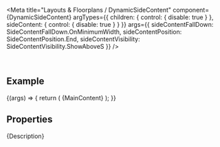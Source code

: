 
<Meta
  title="Layouts & Floorplans / DynamicSideContent"
  component={DynamicSideContent}
  argTypes={{
    children: { control: { disable: true } },
    sideContent: { control: { disable: true } }
  }}
  args={{
    sideContentFallDown: SideContentFallDown.OnMinimumWidth,
    sideContentPosition: SideContentPosition.End,
    sideContentVisibility: SideContentVisibility.ShowAboveS
  }}
/>

<DocsHeader since="0.21.0" />

<br />

## Example

<Canvas>
  <Story name="Default">
    {(args) => {
      return (
        <DynamicSideContent {...args} sideContent={SideContent}>
          {MainContent}
        </DynamicSideContent>
      );
    }}
  </Story>
</Canvas>

## Properties

<ArgsTableWithNote story="Default" />

<Markdown>{Description}</Markdown>

<DomRefTable rows={DynamicSideContentDomRef} />

<Footer />
